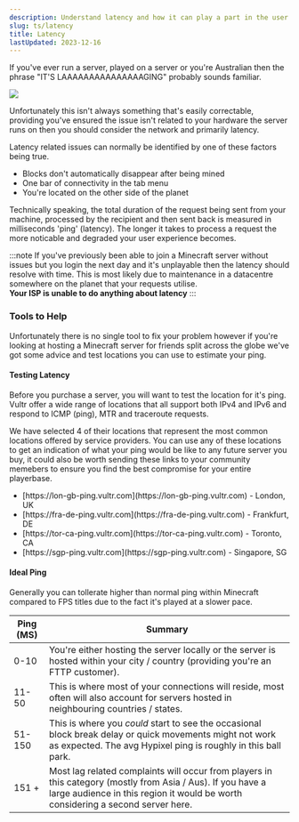 ```yaml
---
description: Understand latency and how it can play a part in the user experience of your Minecraft server.
slug: ts/latency
title: Latency
lastUpdated: 2023-12-16
---
```


If you've ever run a server, played on a server or you're Australian then the phrase "IT'S LAAAAAAAAAAAAAAAGING" probably sounds familiar.

<img src="https://preview.redd.it/0ko09k6f94t81.png?auto=webp&s=353eeecf671eeb60e4f39c288d81090fe2659242"/>

Unfortunately this isn't always something that's easily correctable, providing you've ensured the issue isn't related to your hardware the server runs on then you should consider the network and primarily latency.

Latency related issues can normally be identified by one of these factors being true.
<ul class="pl-5 list-disc">
    <li>Blocks don't automatically disappear after being mined</li>
    <li>One bar of connectivity in the tab menu</li>
    <li>You're located on the other side of the planet</li>
</ul>

Technically speaking, the total duration of the request being sent from your machine, processed by the recipient and then sent back is measured in milliseconds 'ping' (latency). The longer it takes to process a request the more noticable and degraded your user experience becomes.

:::note
If you've previously been able to join a Minecraft server without issues but you login the next day and it's unplayable then the latency should resolve with time. This is most likely due to maintenance in a datacentre somewhere on the planet that your requests utilise.
<br/>
<strong>Your ISP is unable to do anything about latency</strong>
:::

### Tools to Help 

Unfortunately there is no single tool to fix your problem however if you're looking at hosting a Minecraft server for friends split across the globe we've got some advice and test locations you can use to estimate your ping.

#### Testing Latency 

Before you purchase a server, you will want to test the location for it's ping. Vultr offer a wide range of locations that all support both IPv4 and IPv6 and respond to ICMP (ping), MTR and traceroute requests. 

We have selected 4 of their locations that represent the most common locations offered by service providers. You can use any of these locations to get an indication of what your ping would be like to any future server you buy, it could also be worth sending these links to your community memebers to ensure you find the best compromise for your entire playerbase.

<ul class="pl-5 list-disc">
    <li>[https://lon-gb-ping.vultr.com](https://lon-gb-ping.vultr.com) - London, UK</li>
    <li>[https://fra-de-ping.vultr.com](https://fra-de-ping.vultr.com) - Frankfurt, DE</li>
    <li>[https://tor-ca-ping.vultr.com](https://tor-ca-ping.vultr.com) - Toronto, CA</li>
    <li>[https://sgp-ping.vultr.com](https://sgp-ping.vultr.com) - Singapore, SG</li>
</ul>

#### Ideal Ping 

Generally you can tollerate higher than normal ping within Minecraft compared to FPS titles due to the fact it's played at a slower pace.

Ping (MS) | Summary
------------ | ------- 
0-10 | You're either hosting the server locally or the server is hosted within your city / country (providing you're an FTTP customer).
11-50 | This is where most of your connections will reside, most often will also account for servers hosted in neighbouring countries / states.
51-150 | This is where you *could* start to see the occasional block break delay or quick movements might not work as expected. The avg Hypixel ping is roughly in this ball park.
151 + | Most lag related complaints will occur from players in this category (mostly from Asia / Aus). If you have a large audience in this region it would be worth considering a second server here.




